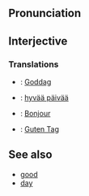 ==Pronunciation==

==Interjective==

===Translations===
* {{msg:da}}: [[Goddag]]
* {{msg:fi}}: [[hyvää päivää]]
* {{msg:fr}}: [[Bonjour]]
* {{msg:de}}: [[Guten Tag]]

==See also==
* [[good]]
* [[day]]